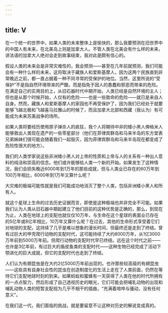 ```yaml
---
---
---
```

title: V
---




在一个统一的世界中，如果人类的未来整体上是愉快的，那么我要预测在旧世界中的中国人有未来，在北美岛上则是加拿大人。不管人类在北美会有什么样的未来，讲法语的加拿大人绝对会走到故事结束，我对此是颇有信心的。

假设人类的未来会是非常灾难性的，我会预测——甚至在几年前就预测，我们可能会有一种什么样的未来，这将取决于藏族人和爱斯基摩人，因为这两个民族直到非常晚近之前，都一直占据着一种不同寻常的受保护的地位。当然，这里所说的“受保护”不是指自然环境带来的严酷，而是指免于因人的愚蠢和邪恶而带来的危险。在满足自己的实用目的上，从旧石器时代中期开始，人类已经是自然环境的主人；但也是从那个时候开始，人仅有的危险——也是一些致命的危险——就已是来自人自身。然而，藏族人和爱斯基摩人的家园也不再受保护了，因为我们已经处于就要能够飞越北极和飞越喜马拉雅山的时候了，而且加拿大北部和西藏（我认为）有可能成为未来苏美战争的场所。

如果人类将要经历使用原子弹杀人的疯狂，我个人将期待中非的矮小黑人俾格米人能够救出人类现在遗产的一些零星部分（他们在菲律宾群岛和马来半岛的东方堂表兄弟姊妹们很可能会随着我们一起毁灭，因为菲律宾群岛和马来半岛现在都变成了危险性很大的地方）。

我们的人类学家说这些非洲矮小黑人对上帝的性质和上帝与人的关系有一种出人意料的纯洁和崇高的信念。他们或许能够给人类一个新的开始。如果发生了这种情况，我们会损失晚近6000年到1万年的那些成就，但与人类业已存在的60万年到100万年相比，6000年到1万年又算什么呢？

大灾难的极端可能性就是我们可能成功地消灭了整个人类，包括非洲矮小黑人和所有人。

就这个星球上生命的过去历史证据而言，即使是这种极端也并非完全不可能。如果我们认为人类从旧石器中期起建立了他们目前的这种优势是正确的，那么，到现在为止，人类在地球上的支配也就仅仅10万年，与生命在这个星球的表面业已存在的5亿年或8亿年相比，10万年又算什么呢？在过去，其他的生命形式享受着它们对地球的支配，这持续了几乎是难以想象的漫长时间，但最终还是走到了终结。曾有过巨大的甲壳爬行动物的支配时代，这可能持续了大约8000万年，从1亿3000万年前到5000万年前。但爬行动物的支配时代早已终结。远在这个时代之前——也许是3亿年前，有过巨大的盾皮鱼类的支配时代——这种生物已经完成了活动下颚进化的巨大成就，但它的支配时代也走到了终结。

人们认为有翅昆虫是在大约2亿5000万年前出现的。也许那些较高级的有翅昆虫——这些具有自身社会性的昆虫在创造制度化的生活上走在了人类前面，仍然在等待它们支配地球时刻的到来。如果蚂蚁和蜜蜂有一天获得了人类在他的时代所拥有的一点点智力，然后形成了自己透视历史的眼光，它们可能会把哺乳动物的出现和哺乳动物人类的短暂支配视为几乎不相干的插曲，“充满着喧哗与骚动，没有任何意义”。

在我们这一代，我们面临的挑战，就是要留意不让这种对历史的解说变成真的。